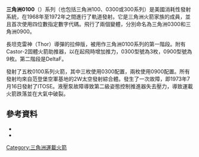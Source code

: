 {{translating|[[:en:Delta_0100|:en:Delta 0100]]||tpercent=|time=2020-08-09UTC15:25:41}}
{{Request translation|en|}}
{{Infobox Rocket
|name = Delta 0100 系列
|image = Delta 900 with Nimbus-E.jpg
|caption = [[Nimbus_5|Nimbus 5]]發射前的Delta 0900火箭。
|function = [[消耗性發射系統|消耗性發射系統]]
|country-origin = [[美國|美國]]
|sites = [[范登堡空軍基地|范登堡空軍基地]] [[SLC-2W|SLC-2W]]
|launches = 5
|success = 4
|fail = 1
|status = 退役
|first = 1972年7月23日
|last = 1973年11月6日
}}
'''三角洲0100'''（{{lang-en|Delta 0100}}）系列（也包括三角洲100、0300或300系列）是美國消耗性發射系統，在1968年至1972年之間進行了軌道發射。它是三角洲火箭家族的成員，並且首次使用四位數指定數字代碼。飛行了兩個變體，分別命名為三角洲0300和三角洲0900。

長坦克雷神（Thor）導彈的拉伸版，被用作三角洲0100系列的第一階段。附有Castor-2固體火箭助推器，以在起飛時增加推力，0300型號為3枚，0900型號為9枚。第二階段是DeltaF。

發射了五枚0100系列火箭，其中三枚使用0300配置，兩枚使用0900配置。所有發射均來自范登堡空軍基地的2W太空發射綜合體。發生了一次故障，即1973年7月16日發射了ITOSE。液壓泵故障導致第二級姿態控制推進器失去壓力，導致運載火箭跌落並在大氣中破裂。

==參考資料==
{{refbegin}}
*{{cite web|url=http://www.astronautix.com/lvs/delta.htm|title=Delta|last=Wade|first=Mark|publisher=[[Encyclopedia_Astronautica|Encyclopedia Astronautica]]|accessdate=2009-02-11|url-status=dead|archiveurl=https://web.archive.org/web/20080724064027/http://www.astronautix.com/lvs/delta.htm|archivedate=2008-07-24|dead-url=no}}
*{{cite web|url=http://space.skyrocket.de/doc_lau_fam/thor.htm|title=Thor family|last=Krebs|first=Gunter|publisher=Gunter's Space Page|accessdate=2009-02-11|archive-date=2017-11-23|archive-url=https://web.archive.org/web/20171123111355/http://space.skyrocket.de/doc_lau_fam/thor.htm|dead-url=no}}
{{refend}}

{{US launch systems}}
{{航天器小作品}}
[[Category:三角洲運載火箭|Category:三角洲運載火箭]]
